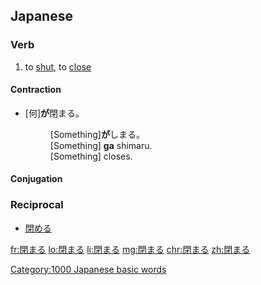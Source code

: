 ==Japanese==
{{kanji readings tab|閉|し|sort=しまる|yomi=kun}}

===Verb===
{{ja-verb|tr=intrans|type=1|hira=しまる}}

# to [[shut]], to [[close]]

====Contraction====
*[何]'''が'''閉まる。
*:[Something]'''が'''しまる。
*:[Something] '''ga''' shimaru.
*:[Something] closes.

====Conjugation====
{{ja-go-ru|閉ま|しま|shima}}

===Reciprocal===
{{rfc-header|Reciprocal}}
*[[閉める]]

[[Category:1000 Japanese basic words]]

[[fr:閉まる]]
[[lo:閉まる]]
[[li:閉まる]]
[[mg:閉まる]]
[[chr:閉まる]]
[[zh:閉まる]]